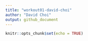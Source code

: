 ```yaml
---
title: "workout01-david-choi"
author: "David Choi"
output: github_document
---
```


```r
knitr::opts_chunk$set(echo = TRUE)
```

```r

```

